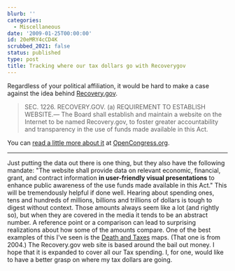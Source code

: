 ```yaml
---
blurb: ''
categories:
  - Miscellaneous
date: '2009-01-25T00:00:00'
id: 20eMRY4cCD4K
scrubbed_2021: false
status: published
type: post
title: Tracking where our tax dollars go with Recoverygov
---
```


Regardless of your political affiliation, it would be hard to make
a case against the idea behind
[Recovery.gov](http://recovery.gov/).
> SEC. 1226. RECOVERY.GOV. (a) REQUIREMENT TO ESTABLISH WEBSITE.— The
> Board shall establish and maintain a website on the Internet to be
> named Recovery.gov, to foster greater accountability and
> transparency in the use of funds made available in this Act.

You can
[read a little more about it](http://www.opencongress.org/articles/view/819-Recovery-gov)
at [OpenCongress.org](http://www.opencongress.org/).

* * * * *

Just putting the data out there is one thing, but they also have
the following mandate: "The website shall provide data on relevant
economic, financial, grant, and contract information
**in user-friendly visual presentations** to enhance public
awareness of the use funds made available in this Act." This will
be tremendously helpful if done well. Hearing about spending ones,
tens and hundreds of millions, billions and trillions of dollars is
tough to digest without context. Those amounts always seem like a
lot (and rightly so), but when they are covered in the media it
tends to be an abstract number. A reference point or a comparison
can lead to surprising realizations about how some of the amounts
compare. One of the best examples of this I've seen is the
[Death and Taxes](http://forever.broked.net/~jason/images/Death_and_Taxes_____.jpg)
maps. (That one is from 2004.) The Recovery.gov web site is based
around the bail out money. I hope that it is expanded to cover all
our Tax spending. I, for one, would like to have a better grasp on
where my tax dollars are going.
